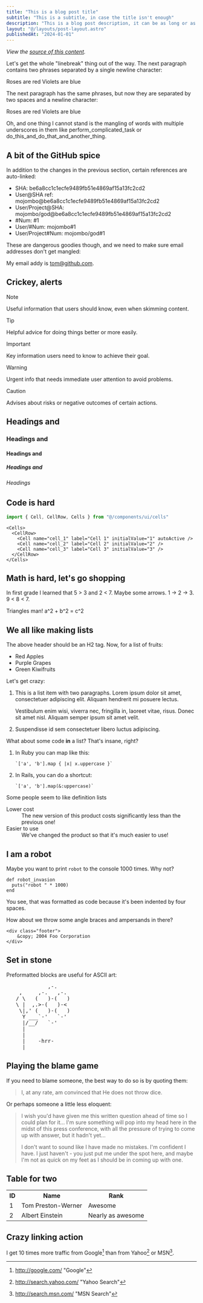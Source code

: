 ```yaml
---
title: "This is a blog post title"
subtitle: "This is a subtitle, in case the title isn't enough"
description: "This is a blog post description, it can be as long or as short as we want it to be, but it should be a good summary of the post."
layout: "@/layouts/post-layout.astro"
publishedAt: "2024-01-01"
---
```


_View the [source of this content](http://github.github.com/github-flavored-markdown/sample_content.html)._

Let's get the whole "linebreak" thing out of the way. The next paragraph contains two phrases separated by a single newline character:

Roses are red
Violets are blue

The next paragraph has the same phrases, but now they are separated by two spaces and a newline character:

Roses are red
Violets are blue

Oh, and one thing I cannot stand is the mangling of words with multiple underscores in them like perform_complicated_task or do_this_and_do_that_and_another_thing.

## A bit of the GitHub spice

In addition to the changes in the previous section, certain references are auto-linked:

- SHA: be6a8cc1c1ecfe9489fb51e4869af15a13fc2cd2
- User@SHA ref: mojombo@be6a8cc1c1ecfe9489fb51e4869af15a13fc2cd2
- User/Project@SHA: mojombo/god@be6a8cc1c1ecfe9489fb51e4869af15a13fc2cd2
- \#Num: #1
- User/#Num: mojombo#1
- User/Project#Num: mojombo/god#1

These are dangerous goodies though, and we need to make sure email addresses don't get mangled:

My email addy is tom@github.com.

## Crickey, alerts

> [!NOTE]
> Useful information that users should know, even when skimming content.

> [!TIP]
> Helpful advice for doing things better or more easily.

> [!IMPORTANT]
> Key information users need to know to achieve their goal.

> [!WARNING]
> Urgent info that needs immediate user attention to avoid problems.

> [!CAUTION]
> Advises about risks or negative outcomes of certain actions.

## Headings and

### Headings and

#### Headings and

##### Headings and

###### Headings

## Code is hard

```ts
import { Cell, CellRow, Cells } from "@/components/ui/cells"
```

```tsx
<Cells>
  <CellRow>
    <Cell name="cell_1" label="Cell 1" initialValue="1" autoActive />
    <Cell name="cell_2" label="Cell 2" initialValue="2" />
    <Cell name="cell_3" label="Cell 3" initialValue="3" />
  </CellRow>
</Cells>
```

## Math is hard, let's go shopping

In first grade I learned that 5 > 3 and 2 < 7. Maybe some arrows. 1 -> 2 -> 3. 9 < 8 < 7.

Triangles man! a^2 + b^2 = c^2

## We all like making lists

The above header should be an H2 tag. Now, for a list of fruits:

- Red Apples
- Purple Grapes
- Green Kiwifruits

Let's get crazy:

1.  This is a list item with two paragraphs. Lorem ipsum dolor
    sit amet, consectetuer adipiscing elit. Aliquam hendrerit
    mi posuere lectus.

    Vestibulum enim wisi, viverra nec, fringilla in, laoreet
    vitae, risus. Donec sit amet nisl. Aliquam semper ipsum
    sit amet velit.

2.  Suspendisse id sem consectetuer libero luctus adipiscing.

What about some code **in** a list? That's insane, right?

1.  In Ruby you can map like this:

        `['a', 'b'].map { |x| x.uppercase }`

2.  In Rails, you can do a shortcut:

        `['a', 'b'].map(&:uppercase)`

Some people seem to like definition lists

<dl>
  <dt>Lower cost</dt>
  <dd>
    The new version of this product costs significantly less than the previous
    one!
  </dd>
  <dt>Easier to use</dt>
  <dd>We've changed the product so that it's much easier to use!</dd>
</dl>

## I am a robot

Maybe you want to print `robot` to the console 1000 times. Why not?

    def robot_invasion
      puts("robot " * 1000)
    end

You see, that was formatted as code because it's been indented by four spaces.

How about we throw some angle braces and ampersands in there?

    <div class="footer">
        &copy; 2004 Foo Corporation
    </div>

## Set in stone

Preformatted blocks are useful for ASCII art:

<pre>
             ,-.
    ,     ,-.   ,-.
   / \   (   )-(   )
   \ |  ,.>-(   )-<
    \|,' (   )-(   )
     Y ___`-'   `-'
     |/__/   `-'
     |
     |
     |    -hrr-
  ___|_____________
</pre>

## Playing the blame game

If you need to blame someone, the best way to do so is by quoting them:

> I, at any rate, am convinced that He does not throw dice.

Or perhaps someone a little less eloquent:

> I wish you'd have given me this written question ahead of time so I
> could plan for it... I'm sure something will pop into my head here in
> the midst of this press conference, with all the pressure of trying to
> come up with answer, but it hadn't yet...
>
> I don't want to sound like
> I have made no mistakes. I'm confident I have. I just haven't - you
> just put me under the spot here, and maybe I'm not as quick on my feet
> as I should be in coming up with one.

## Table for two

<table>
  <tr>
    <th>ID</th>
    <th>Name</th>
    <th>Rank</th>
  </tr>
  <tr>
    <td>1</td>
    <td>Tom Preston-Werner</td>
    <td>Awesome</td>
  </tr>
  <tr>
    <td>2</td>
    <td>Albert Einstein</td>
    <td>Nearly as awesome</td>
  </tr>
</table>

## Crazy linking action

I get 10 times more traffic from Google[^google] than from
Yahoo[^yahoo] or MSN[^msn].

[^google]: http://google.com/ "Google"

[^yahoo]: http://search.yahoo.com/ "Yahoo Search"

[^msn]: http://search.msn.com/ "MSN Search"
